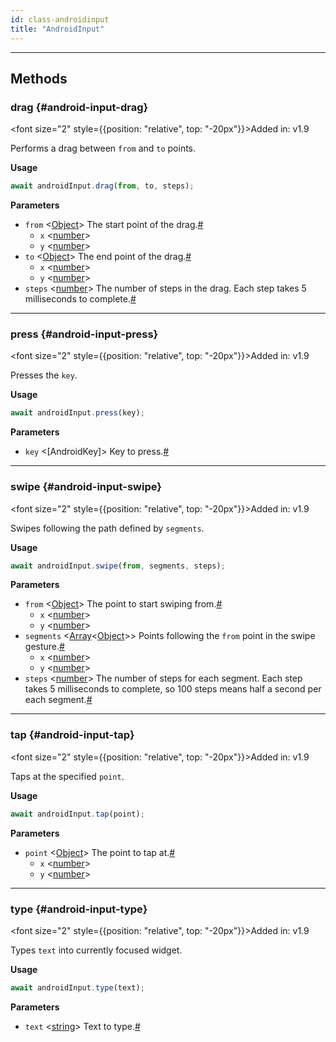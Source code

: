 ```yaml
---
id: class-androidinput
title: "AndroidInput"
---
```




---

## Methods

### drag {#android-input-drag}

<font size="2" style={{position: "relative", top: "-20px"}}>Added in: v1.9</font>


Performs a drag between `from` and `to` points.

**Usage**

```js
await androidInput.drag(from, to, steps);
```

**Parameters**
- `from` &#60;[Object]&#62; The start point of the drag.<a aria-hidden="true" tabindex="-1" class="list-anchor-link" id="android-input-drag-option-from"/><a href="#android-input-drag-option-from" class="list-anchor">#</a>
  - `x` &#60;[number]&#62;
  - `y` &#60;[number]&#62;
- `to` &#60;[Object]&#62; The end point of the drag.<a aria-hidden="true" tabindex="-1" class="list-anchor-link" id="android-input-drag-option-to"/><a href="#android-input-drag-option-to" class="list-anchor">#</a>
  - `x` &#60;[number]&#62;
  - `y` &#60;[number]&#62;
- `steps` &#60;[number]&#62; The number of steps in the drag. Each step takes 5 milliseconds to complete.<a aria-hidden="true" tabindex="-1" class="list-anchor-link" id="android-input-drag-option-steps"/><a href="#android-input-drag-option-steps" class="list-anchor">#</a>

---

### press {#android-input-press}

<font size="2" style={{position: "relative", top: "-20px"}}>Added in: v1.9</font>


Presses the `key`.

**Usage**

```js
await androidInput.press(key);
```

**Parameters**
- `key` &#60;[AndroidKey]&#62; Key to press.<a aria-hidden="true" tabindex="-1" class="list-anchor-link" id="android-input-press-option-key"/><a href="#android-input-press-option-key" class="list-anchor">#</a>

---

### swipe {#android-input-swipe}

<font size="2" style={{position: "relative", top: "-20px"}}>Added in: v1.9</font>


Swipes following the path defined by `segments`.

**Usage**

```js
await androidInput.swipe(from, segments, steps);
```

**Parameters**
- `from` &#60;[Object]&#62; The point to start swiping from.<a aria-hidden="true" tabindex="-1" class="list-anchor-link" id="android-input-swipe-option-from"/><a href="#android-input-swipe-option-from" class="list-anchor">#</a>
  - `x` &#60;[number]&#62;
  - `y` &#60;[number]&#62;
- `segments` &#60;[Array]<[Object]>&#62; Points following the `from` point in the swipe gesture.<a aria-hidden="true" tabindex="-1" class="list-anchor-link" id="android-input-swipe-option-segments"/><a href="#android-input-swipe-option-segments" class="list-anchor">#</a>
  - `x` &#60;[number]&#62;
  - `y` &#60;[number]&#62;
- `steps` &#60;[number]&#62; The number of steps for each segment. Each step takes 5 milliseconds to complete, so 100 steps means half a second per each segment.<a aria-hidden="true" tabindex="-1" class="list-anchor-link" id="android-input-swipe-option-steps"/><a href="#android-input-swipe-option-steps" class="list-anchor">#</a>

---

### tap {#android-input-tap}

<font size="2" style={{position: "relative", top: "-20px"}}>Added in: v1.9</font>


Taps at the specified `point`.

**Usage**

```js
await androidInput.tap(point);
```

**Parameters**
- `point` &#60;[Object]&#62; The point to tap at.<a aria-hidden="true" tabindex="-1" class="list-anchor-link" id="android-input-tap-option-point"/><a href="#android-input-tap-option-point" class="list-anchor">#</a>
  - `x` &#60;[number]&#62;
  - `y` &#60;[number]&#62;

---

### type {#android-input-type}

<font size="2" style={{position: "relative", top: "-20px"}}>Added in: v1.9</font>


Types `text` into currently focused widget.

**Usage**

```js
await androidInput.type(text);
```

**Parameters**
- `text` &#60;[string]&#62; Text to type.<a aria-hidden="true" tabindex="-1" class="list-anchor-link" id="android-input-type-option-text"/><a href="#android-input-type-option-text" class="list-anchor">#</a>


[Accessibility]: /api/class-accessibility.mdx "Accessibility"
[Android]: /api/class-android.mdx "Android"
[AndroidDevice]: /api/class-androiddevice.mdx "AndroidDevice"
[AndroidInput]: /api/class-androidinput.mdx "AndroidInput"
[AndroidSocket]: /api/class-androidsocket.mdx "AndroidSocket"
[AndroidWebView]: /api/class-androidwebview.mdx "AndroidWebView"
[APIRequest]: /api/class-apirequest.mdx "APIRequest"
[APIRequestContext]: /api/class-apirequestcontext.mdx "APIRequestContext"
[APIResponse]: /api/class-apiresponse.mdx "APIResponse"
[APIResponseAssertions]: /api/class-apiresponseassertions.mdx "APIResponseAssertions"
[Browser]: /api/class-browser.mdx "Browser"
[BrowserContext]: /api/class-browsercontext.mdx "BrowserContext"
[BrowserServer]: /api/class-browserserver.mdx "BrowserServer"
[BrowserType]: /api/class-browsertype.mdx "BrowserType"
[CDPSession]: /api/class-cdpsession.mdx "CDPSession"
[ConsoleMessage]: /api/class-consolemessage.mdx "ConsoleMessage"
[Coverage]: /api/class-coverage.mdx "Coverage"
[Dialog]: /api/class-dialog.mdx "Dialog"
[Download]: /api/class-download.mdx "Download"
[Electron]: /api/class-electron.mdx "Electron"
[ElectronApplication]: /api/class-electronapplication.mdx "ElectronApplication"
[ElementHandle]: /api/class-elementhandle.mdx "ElementHandle"
[FileChooser]: /api/class-filechooser.mdx "FileChooser"
[Frame]: /api/class-frame.mdx "Frame"
[FrameLocator]: /api/class-framelocator.mdx "FrameLocator"
[JSHandle]: /api/class-jshandle.mdx "JSHandle"
[Keyboard]: /api/class-keyboard.mdx "Keyboard"
[Locator]: /api/class-locator.mdx "Locator"
[LocatorAssertions]: /api/class-locatorassertions.mdx "LocatorAssertions"
[Logger]: /api/class-logger.mdx "Logger"
[Mouse]: /api/class-mouse.mdx "Mouse"
[Page]: /api/class-page.mdx "Page"
[PageAssertions]: /api/class-pageassertions.mdx "PageAssertions"
[Playwright]: /api/class-playwright.mdx "Playwright"
[PlaywrightAssertions]: /api/class-playwrightassertions.mdx "PlaywrightAssertions"
[Request]: /api/class-request.mdx "Request"
[Response]: /api/class-response.mdx "Response"
[Route]: /api/class-route.mdx "Route"
[ScreenshotAssertions]: /api/class-screenshotassertions.mdx "ScreenshotAssertions"
[Selectors]: /api/class-selectors.mdx "Selectors"
[TimeoutError]: /api/class-timeouterror.mdx "TimeoutError"
[Touchscreen]: /api/class-touchscreen.mdx "Touchscreen"
[Tracing]: /api/class-tracing.mdx "Tracing"
[Video]: /api/class-video.mdx "Video"
[WebSocket]: /api/class-websocket.mdx "WebSocket"
[Worker]: /api/class-worker.mdx "Worker"
[Fixtures]: /api/class-fixtures.mdx "Fixtures"
[Storage]: /api/class-storage.mdx "Storage"
[Test]: /api/class-test.mdx "Test"
[TestConfig]: /api/class-testconfig.mdx "TestConfig"
[TestError]: /api/class-testerror.mdx "TestError"
[TestInfo]: /api/class-testinfo.mdx "TestInfo"
[TestOptions]: /api/class-testoptions.mdx "TestOptions"
[TestProject]: /api/class-testproject.mdx "TestProject"
[WorkerInfo]: /api/class-workerinfo.mdx "WorkerInfo"
[Location]: /api/class-location.mdx "Location"
[Reporter]: /api/class-reporter.mdx "Reporter"
[Suite]: /api/class-suite.mdx "Suite"
[TestCase]: /api/class-testcase.mdx "TestCase"
[TestResult]: /api/class-testresult.mdx "TestResult"
[TestStep]: /api/class-teststep.mdx "TestStep"
[Element]: https://developer.mozilla.org/en-US/docs/Web/API/element "Element"
[EvaluationArgument]: /evaluating.mdx#evaluation-argument "EvaluationArgument"
[Promise]: https://developer.mozilla.org/en-US/docs/Web/JavaScript/Reference/Global_Objects/Promise "Promise"
[iterator]: https://developer.mozilla.org/en-US/docs/Web/JavaScript/Reference/Iteration_protocols "Iterator"
[origin]: https://developer.mozilla.org/en-US/docs/Glossary/Origin "Origin"
[selector]: https://developer.mozilla.org/en-US/docs/Web/CSS/CSS_Selectors "selector"
[Serializable]: https://developer.mozilla.org/en-US/docs/Web/JavaScript/Reference/Global_Objects/JSON/stringify#Description "Serializable"
[UIEvent.detail]: https://developer.mozilla.org/en-US/docs/Web/API/UIEvent/detail "UIEvent.detail"
[UnixTime]: https://en.wikipedia.org/wiki/Unix_time "Unix Time"
[xpath]: https://developer.mozilla.org/en-US/docs/Web/XPath "xpath"

[Array]: https://developer.mozilla.org/en-US/docs/Web/JavaScript/Reference/Global_Objects/Array "Array"
[boolean]: https://developer.mozilla.org/en-US/docs/Web/JavaScript/Data_structures#Boolean_type "Boolean"
[Buffer]: https://nodejs.org/api/buffer.html#buffer_class_buffer "Buffer"
[ChildProcess]: https://nodejs.org/api/child_process.html "ChildProcess"
[Error]: https://nodejs.org/api/errors.html#errors_class_error "Error"
[EventEmitter]: https://nodejs.org/api/events.html#events_class_eventemitter "EventEmitter"
[function]: https://developer.mozilla.org/en-US/docs/Web/JavaScript/Reference/Global_Objects/Function "Function"
[Map]: https://developer.mozilla.org/en-US/docs/Web/JavaScript/Reference/Global_Objects/Map "Map"
[null]: https://developer.mozilla.org/en-US/docs/Web/JavaScript/Reference/Global_Objects/null "null"
[number]: https://developer.mozilla.org/en-US/docs/Web/JavaScript/Data_structures#Number_type "Number"
[Object]: https://developer.mozilla.org/en-US/docs/Web/JavaScript/Reference/Global_Objects/Object "Object"
[Promise]: https://developer.mozilla.org/en-US/docs/Web/JavaScript/Reference/Global_Objects/Promise "Promise"
[Readable]: https://nodejs.org/api/stream.html#stream_class_stream_readable "Readable"
[ReadStream]: https://nodejs.org/api/fs.html#class-fsreadstream "ReadStream"
[RegExp]: https://developer.mozilla.org/en-US/docs/Web/JavaScript/Reference/Global_Objects/RegExp "RegExp"
[string]: https://developer.mozilla.org/en-US/docs/Web/JavaScript/Data_structures#String_type "string"
[void]: https://developer.mozilla.org/en-US/docs/Web/JavaScript/Reference/Global_Objects/undefined "void"
[URL]: https://nodejs.org/api/url.html "URL"

[all available image tags]: https://mcr.microsoft.com/en-us/product/playwright/about "all available image tags"
[Docker Hub]: https://hub.docker.com/_/microsoft-playwright "Docker Hub"
[Dockerfile.focal]: https://github.com/microsoft/playwright/blob/main/utils/docker/Dockerfile.focal "Dockerfile.focal"
